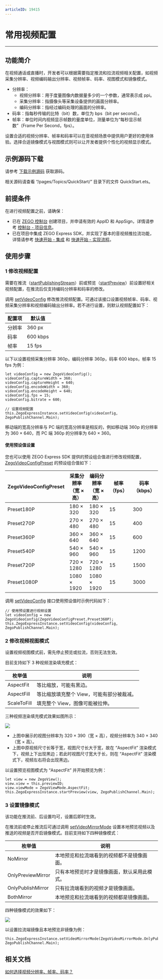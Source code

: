 ```yaml
---
articleID: 19415
---
```

# 常用视频配置

- - -

## 功能简介

在视频通话或直播时，开发者可以根据需要指定推流和拉流视频相关配置，如视频采集分辨率、视频编码输出分辨率、视频帧率、码率、视图模式和镜像模式。

- 分辨率：
    - 视频分辨率：用于度量图像内数据量多少的一个参数，通常表示成 ppi。
    - 采集分辨率：指摄像头等采集设备提供的画面分辨率。
    - 编码分辨率：指经过编码处理的画面的分辨率。
- 码率：指每秒传输的比特（bit）数，单位为 bps（bit per second）。
- 帧率：单位时间内视频显示帧数的量度单位，测量单位为“每秒显示帧数”（Frame Per Second，fps）。

设置合适的视频分辨率、帧率和码率可以在音视频场景中提供用户更好的使用体验。选择合适镜像模式与视图模式则可以让开发者提供个性化的视频显示模式。

## 示例源码下载

请参考 [下载示例源码](!DownloadDemo/DownloadDemo) 获取源码。

相关源码请查看 “/pages/Topics/QuickStart/” 目录下的文件 QuickStart.ets。

## 前提条件

在进行视频配置之前，请确保：

- 已在 [ZEGO 控制台](https://console.zego.im) 创建项目，并申请有效的 AppID 和 AppSign，详情请参考 [控制台 - 项目信息](https://doc-zh.zego.im/article/12107)。
- 已在项目中集成 ZEGO Express SDK，并实现了基本的音视频推拉流功能，详情请参考 [快速开始 - 集成](!Integration/SDK_Integration) 和 [快速开始 - 实现流程](!Integration/Solution_Implementation)。


## 使用步骤

### 1 修改视频配置

<div class="mk-warning">

需要在推流（[startPublishingStream](/unique-api/express-video-sdkhttps://doc-zh.zego.im/article/ets_ohos/classes/_zegoexpressengine_.zegoexpressengine.html#startpublishingstream)）前或预览（[startPreview](/unique-api/express-video-sdkhttps://doc-zh.zego.im/article/ets_ohos/classes/_zegoexpressengine_.zegoexpressengine.html#startpreview)）前设置好相关视频配置，在推流后仅支持编码分辨率和码率的修改。
</div>

调用 [setVideoConfig](/unique-api/express-video-sdkhttps://doc-zh.zego.im/article/ets_ohos/classes/_zegoexpressengine_.zegoexpressengine.html#setvideoconfig) 修改推流视频配置。可通过该接口设置视频帧率、码率、视频采集分辨率和视频编码输出分辨率。若不进行设置，则默认视频配置如下：

|配置项|默认值|
|-|-|
|分辨率|360 px|
|码率| 600 kbps|
|帧率|15 fps|

以下以设置视频采集分辨率 360p，编码分辨率 360p，码率 600 kbps，帧率 15 fps 为例：

```ets
let videoConfig = new ZegoVideoConfig();
videoConfig.captureWidth = 360;
videoConfig.captureHeight = 640;
videoConfig.encodeWidth = 360;
videoConfig.encodeHeight = 640;
videoConfig.fps = 15;
videoConfig.bitrate = 600;

// 设置视频配置
this.ZegoExpressInstance.setVideoConfig(videoConfig, ZegoPublishChannel.Main);
```
<div class="mk-hint">

移动端的宽高分辨率与 PC 端的宽高分辨率是相反的，例如移动端 360p 的分辨率为 360 × 640，而 PC 端 360p 的分辨率为 640 × 360。
</div>


#### 使用预设值设置

您也可以使用 ZEGO Express SDK 提供的预设组合值进行修改视频配置，[ZegoVideoConfigPreset](/unique-api/express-video-sdkhttps://doc-zh.zego.im/article/ets_ohos/enums/_zegoexpressdefines_.zegovideoconfigpreset.html) 的预设组合值如下：

| ZegoVideoConfigPreset | 采集分辨率<br/>（宽 × 高） | 编码分辨率<br/>（宽 × 高） | 帧率（fps） | 码率（kbps） |
| ------------------- | ------------------ | --------------- | --------- | ---------- |
|      Preset180P      |       180 × 320        |      180 × 320      |     15      |     300      |
|      Preset270P      |       270 × 480        |      270 × 480      |     15      |     400      |
|      Preset360P      |       360 × 640        |      360 × 640      |     15      |     600      |
|      Preset540P      |       540 × 960        |      540 × 960      |     15      |     1200     |
|      Preset720P      |       720 × 1280       |      720 × 1280     |     15      |     1500     |
|     Preset1080P      |       1080 × 1920      |     1080 × 1920     |     15      |     3000     |  

调用 [setVideoConfig](/unique-api/express-video-sdkhttps://doc-zh.zego.im/article/ets_ohos/classes/_zegoexpressengine_.zegoexpressengine.html#setvideoconfig) 接口使用预设值时示例代码如下：

```ets
// 使用预设置进行视频设置
let videoConfig = new ZegoVideoConfig(ZegoVideoConfigPreset.Preset360P);
this.ZegoExpressInstance.setVideoConfig(videoConfig, ZegoPublishChannel.Main);
```

### 2 修改视频视图模式

<div class="mk-warning">

设置视频视图模式前，需先停止预览或拉流，否则无法生效。
</div>

目前支持如下 3 种视频渲染填充模式：

|枚举值|说明|
|-|-|
|AspectFit|等比缩放，可能有黑边。|
|AspectFill|等比缩放填充整个 View，可能有部分被裁减。|
|ScaleToFill|填充整个 View，图像可能被拉伸。|

三种视频渲染填充模式效果如图所示：

![](/Pics/uniapp/CommonFeatures/CommonVideoConfig/viewMode_uniapp.png)

- 上图中展示的视图分辨率为 320 × 390（宽 × 高），视频分辨率为 340 × 340（宽 × 高）。
- 上图中原视频尺寸长等于宽，视图尺寸长大于宽，故在 “AspectFit” 渲染模式下，视频上下出现黑边；若此时视图尺寸宽大于长，则在 “AspectFit” 渲染模式下，视频左右将会出现黑边。

以设置预览视图模式为 “AspectFit” 并开始预览为例：

```ets
let view = new ZegoView();
view.view = this.previewID;
view.viewMode = ZegoViewMode.AspectFit;
this.ZegoExpressInstance.startPreview(view, ZegoPublishChannel.Main);
```

### 3 设置镜像模式

<div class="mk-warning">

该功能在推流前、后设置均可，设置后即时生效。 
</div>

在推流前或停止推流后可通过调用 [setVideoMirrorMode](/unique-api/express-video-sdkhttps://doc-zh.zego.im/article/ets_ohos/classes/_zegoexpressengine_.zegoexpressengine.html#setvideomirrormode) 设置本地预览视频以及推送的视频是否开启镜像模式。目前支持如下四种镜像模式：

|枚举值|说明|
|-|-|
|NoMirror|本地预览和拉流端看到的视频都不是镜像画面。|
|OnlyPreviewMirror|只有本地预览时才是镜像画面，默认采用此模式。|
|OnlyPublishMirror|只有拉流端看到的视频才是镜像画面。|
|BothMirror|本地预览和拉流端看到的视频都是镜像画面。|

四种镜像模式的效果如下：

![](/Pics/uniapp/CommonFeatures/CommonVideoConfig/mirror_mode_uniapp.png)

以设置拉流端镜像且本地预览非镜像为例：

```ets
this.ZegoExpressInstance.setVideoMirrorMode(ZegoVideoMirrorMode.OnlyPublishMirror, ZegoPublishChannel.Main);
```


## 相关文档

[如何选择视频分辨率、帧率、码率？](https://doc-zh.zego.im/faq/video_info)
